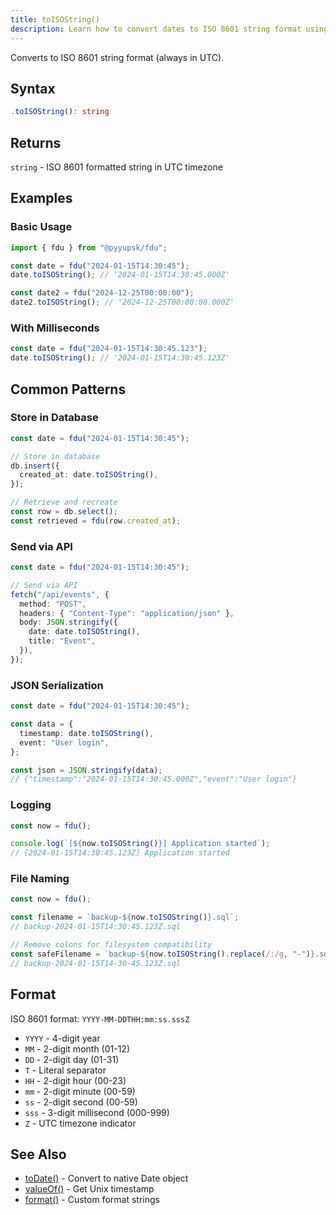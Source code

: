 ```yaml
---
title: toISOString()
description: Learn how to convert dates to ISO 8601 string format using toISOString(). Perfect for database storage, REST API communication, JSON serialization, application logging, file naming, and standardized date interchange with comprehensive examples following YYYY-MM-DDTHH:mm:ss.sssZ format.
---
```


Converts to ISO 8601 string format (always in UTC).

## Syntax

```typescript
.toISOString(): string
```

## Returns

`string` - ISO 8601 formatted string in UTC timezone

## Examples

### Basic Usage

```typescript
import { fdu } from "@pyyupsk/fdu";

const date = fdu("2024-01-15T14:30:45");
date.toISOString(); // '2024-01-15T14:30:45.000Z'

const date2 = fdu("2024-12-25T00:00:00");
date2.toISOString(); // '2024-12-25T00:00:00.000Z'
```

### With Milliseconds

```typescript
const date = fdu("2024-01-15T14:30:45.123");
date.toISOString(); // '2024-01-15T14:30:45.123Z'
```

## Common Patterns

### Store in Database

```typescript
const date = fdu("2024-01-15T14:30:45");

// Store in database
db.insert({
  created_at: date.toISOString(),
});

// Retrieve and recreate
const row = db.select();
const retrieved = fdu(row.created_at);
```

### Send via API

```typescript
const date = fdu("2024-01-15T14:30:45");

// Send via API
fetch("/api/events", {
  method: "POST",
  headers: { "Content-Type": "application/json" },
  body: JSON.stringify({
    date: date.toISOString(),
    title: "Event",
  }),
});
```

### JSON Serialization

```typescript
const date = fdu("2024-01-15T14:30:45");

const data = {
  timestamp: date.toISOString(),
  event: "User login",
};

const json = JSON.stringify(data);
// {"timestamp":"2024-01-15T14:30:45.000Z","event":"User login"}
```

### Logging

```typescript
const now = fdu();

console.log(`[${now.toISOString()}] Application started`);
// [2024-01-15T14:30:45.123Z] Application started
```

### File Naming

```typescript
const now = fdu();

const filename = `backup-${now.toISOString()}.sql`;
// backup-2024-01-15T14:30:45.123Z.sql

// Remove colons for filesystem compatibility
const safeFilename = `backup-${now.toISOString().replace(/:/g, "-")}.sql`;
// backup-2024-01-15T14-30-45.123Z.sql
```

## Format

ISO 8601 format: `YYYY-MM-DDTHH:mm:ss.sssZ`

- `YYYY` - 4-digit year
- `MM` - 2-digit month (01-12)
- `DD` - 2-digit day (01-31)
- `T` - Literal separator
- `HH` - 2-digit hour (00-23)
- `mm` - 2-digit minute (00-59)
- `ss` - 2-digit second (00-59)
- `sss` - 3-digit millisecond (000-999)
- `Z` - UTC timezone indicator

## See Also

- [toDate()](/docs/api/to-date) - Convert to native Date object
- [valueOf()](/docs/api/value-of) - Get Unix timestamp
- [format()](/docs/api/formatting) - Custom format strings
